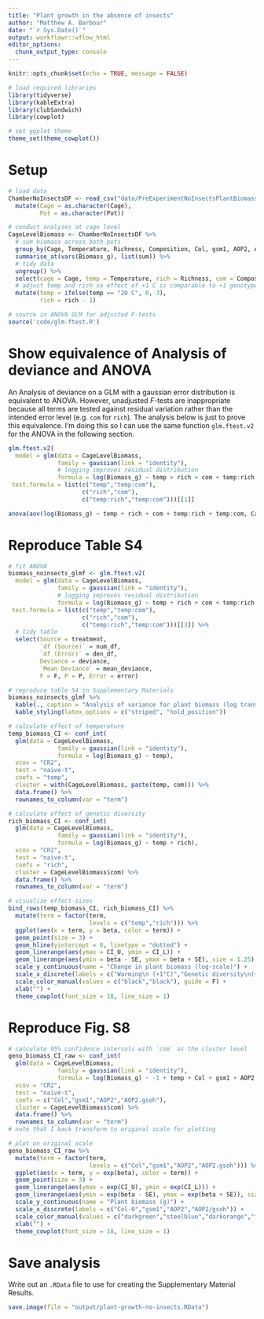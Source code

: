 ```yaml
---
title: "Plant growth in the absence of insects"
author: "Matthew A. Barbour"
date: "`r Sys.Date()`"
output: workflowr::wflow_html
editor_options:
  chunk_output_type: console
---
```


```r
knitr::opts_chunk$set(echo = TRUE, message = FALSE)

# load required libraries
library(tidyverse)
library(kableExtra)
library(clubSandwich)
library(cowplot)

# set ggplot theme
theme_set(theme_cowplot())
```

# Setup

```r
# load data
ChamberNoInsectsDF <- read_csv("data/PreExperimentNoInsectsPlantBiomass.csv") %>%
  mutate(Cage = as.character(Cage),
         Pot = as.character(Pot))

# conduct analyses at cage level
CageLevelBiomass <- ChamberNoInsectsDF %>%
  # sum biomass across both pots
  group_by(Cage, Temperature, Richness, Composition, Col, gsm1, AOP2, AOP2.gsoh) %>%
  summarise_at(vars(Biomass_g), list(sum)) %>%
  # tidy data
  ungroup() %>%
  select(cage = Cage, temp = Temperature, rich = Richness, com = Composition, Col, gsm1, AOP2, AOP2.gsoh, Biomass_g) %>%
  # adjust temp and rich so effect of +1 C is comparable to +1 genotype
  mutate(temp = ifelse(temp == "20 C", 0, 3),
         rich = rich - 1)

# source in ANOVA GLM for adjusted F-tests
source('code/glm-ftest.R')
```

# Show equivalence of Analysis of deviance and ANOVA

An Analysis of deviance on a GLM with a gaussian error distribution is equivalent to ANOVA. However, unadjusted *F*-tests are inappropriate because all terms are tested against residual variation rather than the intended error level (e.g. `com` for `rich`). The analysis below is just to prove this equivalence. I'm doing this so I can use the same function `glm.ftest.v2` for the ANOVA in the following section.

```r
glm.ftest.v2(
  model = glm(data = CageLevelBiomass,
              family = gaussian(link = "identity"),
              # logging improves residual distribution
              formula = log(Biomass_g) ~ temp + rich + com + temp:rich + temp:com),
 test.formula = list(c("temp","temp:com"),
                     c("rich","com"),
                     c("temp:rich","temp:com")))[[1]]

anova(aov(log(Biomass_g) ~ temp + rich + com + temp:rich + temp:com, CageLevelBiomass))
```

# Reproduce Table S4

```r
# fit ANOVA
biomass_noinsects_glmf <- glm.ftest.v2(
  model = glm(data = CageLevelBiomass,
              family = gaussian(link = "identity"),
              # logging improves residual distribution
              formula = log(Biomass_g) ~ temp + rich + com + temp:rich + temp:com),
 test.formula = list(c("temp","temp:com"),
                     c("rich","com"),
                     c("temp:rich","temp:com")))[[3]] %>%
  # tidy table
  select(Source = treatment, 
         `df (Source)` = num_df, 
         `df (Error)` = den_df,
         Deviance = deviance,
         `Mean Deviance` = mean_deviance,
         F = F, P = P, Error = error) 

# reproduce table S4 in Supplementary Materials
biomass_noinsects_glmf %>%
  kable(., caption = "Analysis of variance for plant biomass (log transformed) in the absence of insects.", booktabs = T) %>%
  kable_styling(latex_options = c("striped", "hold_position"))
```

```r
# calculate effect of temperature
temp_biomass_CI <- conf_int(
  glm(data = CageLevelBiomass,
              family = gaussian(link = "identity"),
              formula = log(Biomass_g) ~ temp),
  vcov = "CR2", 
  test = "naive-t", 
  coefs = "temp", 
  cluster = with(CageLevelBiomass, paste(temp, com))) %>%
  data.frame() %>%
  rownames_to_column(var = "term")

# calculate effect of genetic diversity
rich_biomass_CI <- conf_int(
  glm(data = CageLevelBiomass,
              family = gaussian(link = "identity"),
              formula = log(Biomass_g) ~ temp + rich),
  vcov = "CR2", 
  test = "naive-t", 
  coefs = "rich", 
  cluster = CageLevelBiomass$com) %>%
  data.frame() %>%
  rownames_to_column(var = "term")

# visualize effect sizes
bind_rows(temp_biomass_CI, rich_biomass_CI) %>%
  mutate(term = factor(term, 
                       levels = c("temp","rich"))) %>%
  ggplot(aes(x = term, y = beta, color = term)) +
  geom_point(size = 3) +
  geom_hline(yintercept = 0, linetype = "dotted") +
  geom_linerange(aes(ymax = CI_U, ymin = CI_L)) +
  geom_linerange(aes(ymin = beta - SE, ymax = beta + SE), size = 1.25) +
  scale_y_continuous(name = "Change in plant biomass (log-scale)") +
  scale_x_discrete(labels = c("Warming\n (+1°C)","Genetic diversity\n(+1 genotype)")) +
  scale_color_manual(values = c("black","black"), guide = F) +
  xlab("") +
  theme_cowplot(font_size = 18, line_size = 1)
```

# Reproduce Fig. S8

```r
# calculate 95% confidence intervals with `com` as the cluster level
geno_biomass_CI_raw <- conf_int(
  glm(data = CageLevelBiomass,
              family = gaussian(link = "identity"),
              formula = log(Biomass_g) ~ -1 + temp + Col + gsm1 + AOP2 + AOP2.gsoh),
  vcov = "CR2", 
  test = "naive-t", 
  coefs = c("Col","gsm1","AOP2","AOP2.gsoh"), 
  cluster = CageLevelBiomass$com) %>%
  data.frame() %>%
  rownames_to_column(var = "term")
# note that I back transform to original scale for plotting

# plot on original scale
geno_biomass_CI_raw %>%
  mutate(term = factor(term, 
                       levels = c("Col","gsm1","AOP2","AOP2.gsoh"))) %>%
  ggplot(aes(x = term, y = exp(beta), color = term)) +
  geom_point(size = 3) +
  geom_linerange(aes(ymax = exp(CI_U), ymin = exp(CI_L))) +
  geom_linerange(aes(ymin = exp(beta - SE), ymax = exp(beta + SE)), size = 1.25) +
  scale_y_continuous(name = "Plant biomass (g)") + 
  scale_x_discrete(labels = c("Col-0","gsm1","AOP2","AOP2/gsoh")) +
  scale_color_manual(values = c("darkgreen","steelblue","darkorange","firebrick1"), guide = F) +
  xlab("") +
  theme_cowplot(font_size = 18, line_size = 1)
```

# Save analysis

Write out an `.RData` file to use for creating the Supplementary Material Results.

```r
save.image(file = "output/plant-growth-no-insects.RData")
```

